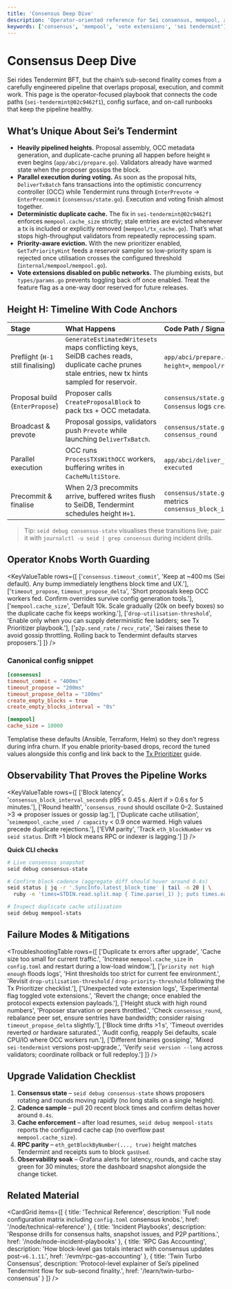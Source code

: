 ```yaml
---
title: 'Consensus Deep Dive'
description: 'Operator-oriented reference for Sei consensus, mempool, and vote extension status.'
keywords: ['consensus', 'mempool', 'vote extensions', 'sei tendermint']
---
```



# Consensus Deep Dive

Sei rides Tendermint BFT, but the chain’s sub-second finality comes from a carefully engineered pipeline that overlaps proposal, execution, and commit work. This page is the operator-focused playbook that connects the code paths (`sei-tendermint@02c9462f1`), config surface, and on-call runbooks that keep the pipeline healthy.

## What’s Unique About Sei’s Tendermint

- **Heavily pipelined heights.** Proposal assembly, OCC metadata generation, and duplicate-cache pruning all happen before height `H` even begins (`app/abci/prepare.go`). Validators already have warmed state when the proposer gossips the block.
- **Parallel execution during voting.** As soon as the proposal hits, `DeliverTxBatch` fans transactions into the optimistic concurrency controller (OCC) while Tendermint runs through `EnterPrevote` → `EnterPrecommit` (`consensus/state.go`). Execution and voting finish almost together.
- **Deterministic duplicate cache.** The fix in `sei-tendermint@02c9462f1` enforces `mempool.cache_size` strictly; stale entries are evicted whenever a tx is included or explicitly removed (`mempool/tx_cache.go`). That’s what stops high-throughput validators from repeatedly reprocessing spam.
- **Priority-aware eviction.** With the new prioritizer enabled, `GetTxPriorityHint` feeds a reservoir sampler so low-priority spam is rejected once utilisation crosses the configured threshold (`internal/mempool/mempool.go`).
- **Vote extensions disabled on public networks.** The plumbing exists, but `types/params.go` prevents toggling back off once enabled. Treat the feature flag as a one-way door reserved for future releases.

## Height H: Timeline With Code Anchors

| Stage                              | What Happens                                                                                                                                      | Code Path / Signals                                                             |
| :--------------------------------- | :------------------------------------------------------------------------------------------------------------------------------------------------ | :------------------------------------------------------------------------------ |
| Preflight (`H-1` still finalising) | `GenerateEstimatedWritesets` maps conflicting keys, SeiDB caches reads, duplicate cache prunes stale entries, new tx hints sampled for reservoir. | `app/abci/prepare.go`, logs `prepare height=`, `mempool/reservoir.go`           |
| Proposal build (`EnterPropose`)    | Proposer calls `CreateProposalBlock` to pack txs + OCC metadata.                                                                                  | `consensus/state.go:enterPropose`, `Consensus` logs `created proposal`          |
| Broadcast & prevote                | Proposal gossips, validators push `Prevote` while launching `DeliverTxBatch`.                                                                     | `consensus/state.go:addVote`, metric `consensus_round`                          |
| Parallel execution                 | OCC runs `ProcessTXsWithOCC` workers, buffering writes in `CacheMultiStore`.                                                                      | `app/abci/deliver_tx.go`, log `batch executed`                                  |
| Precommit & finalise               | When 2/3 precommits arrive, buffered writes flush to SeiDB, Tendermint schedules height `H+1`.                                                    | `consensus/state.go:finalizeCommit`, metrics `consensus_block_interval_seconds` |

> Tip: `seid debug consensus-state` visualises these transitions live; pair it with `journalctl -u seid | grep consensus` during incident drills.

## Operator Knobs Worth Guarding

<KeyValueTable
  rows={[
    ['`consensus.timeout_commit`', 'Keep at ~400 ms (Sei default). Any bump immediately lengthens block time and UX.'],
    ['`timeout_propose`, `timeout_propose_delta`', 'Short proposals keep OCC workers fed. Confirm overrides survive config generation tools.'],
    ['`mempool.cache_size`', 'Default 10k. Scale gradually (20k on beefy boxes) so the duplicate cache fix keeps working.'],
    ['`drop-utilisation-threshold`', 'Enable only when you can supply deterministic fee ladders; see Tx Prioritizer playbook.'],
    ['`p2p.send_rate` / `recv_rate`', 'Sei raises these to avoid gossip throttling. Rolling back to Tendermint defaults starves proposers.']
  ]}
/>

### Canonical config snippet

```toml copy
[consensus]
timeout_commit = "400ms"
timeout_propose = "200ms"
timeout_propose_delta = "100ms"
create_empty_blocks = true
create_empty_blocks_interval = "0s"

[mempool]
cache_size = 10000
```

Templatise these defaults (Ansible, Terraform, Helm) so they don’t regress during infra churn. If you enable priority-based drops, record the tuned values alongside this config and link back to the [Tx Prioritizer](/evm/rpc-prioritizer) guide.

## Observability That Proves the Pipeline Works

<KeyValueTable
  rows={[
    ['Block latency', '`consensus_block_interval_seconds` p95 ≤ 0.45 s. Alert if > 0.6 s for 5 minutes.'],
    ['Round health', '`consensus_round` should oscillate 0–2. Sustained >3 ⇒ proposer issues or gossip lag.'],
    ['Duplicate cache utilisation', '`seimempool_cache_used / capacity` < 0.9 once warmed. High values precede duplicate rejections.'],
    ['EVM parity', 'Track `eth_blockNumber` vs `seid status`. Drift >1 block means RPC or indexer is lagging.']
  ]}
/>

**Quick CLI checks**

```bash copy
# Live consensus snapshot
seid debug consensus-state

# Confirm block cadence (aggregate diff should hover around 0.4s)
seid status | jq -r '.SyncInfo.latest_block_time' | tail -n 20 | \
  ruby -e 'times=STDIN.read.split.map { Time.parse(_1) }; puts times.each_cons(2).map { |a,b| b-a }'

# Inspect duplicate cache utilisation
seid debug mempool-stats
```

## Failure Modes & Mitigations

<TroubleshootingTable
  rows={[
    ['Duplicate tx errors after upgrade', 'Cache size too small for current traffic.', 'Increase `mempool.cache_size` in `config.toml` and restart during a low-load window.'],
    ['`priority not high enough` floods logs', 'Hint thresholds too strict for current fee environment.', 'Revisit `drop-utilisation-threshold` / `drop-priority-threshold` following the Tx Prioritizer checklist.'],
    ['Unexpected vote extension logs', 'Experimental flag toggled vote extensions.', 'Revert the change; once enabled the protocol expects extension payloads.'],
    ['Height stuck with high round numbers', 'Proposer starvation or peers throttled.', 'Check `consensus_round`, rebalance peer set, ensure sentries have bandwidth; consider raising `timeout_propose_delta` slightly.'],
    ['Block time drifts >1 s', 'Timeout overrides reverted or hardware saturated.', 'Audit config, reapply Sei defaults, scale CPU/IO where OCC workers run.'],
    ['Different binaries gossiping', 'Mixed `sei-tendermint` versions post-upgrade.', 'Verify `seid version --long` across validators; coordinate rollback or full redeploy.']
  ]}
/>

## Upgrade Validation Checklist

1. **Consensus state** – `seid debug consensus-state` shows proposers rotating and rounds moving rapidly (no long stalls on a single height).
2. **Cadence sample** – pull 20 recent block times and confirm deltas hover around `0.4s`.
3. **Cache enforcement** – after load resumes, `seid debug mempool-stats` reports the configured cache cap (no overflow past `mempool.cache_size`).
4. **RPC parity** – `eth_getBlockByNumber(..., true)` height matches Tendermint and receipts sum to block `gasUsed`.
5. **Observability soak** – Grafana alerts for latency, rounds, and cache stay green for 30 minutes; store the dashboard snapshot alongside the change ticket.

## Related Material

<CardGrid
  items={[
    {
      title: 'Technical Reference',
      description: 'Full node configuration matrix including `config.toml` consensus knobs.',
      href: '/node/technical-reference'
    },
    {
      title: 'Incident Playbooks',
      description: 'Response drills for consensus halts, snapshot issues, and P2P partitions.',
      href: '/node/node-incident-playbooks'
    },
    {
      title: 'RPC Gas Accounting',
      description: 'How block-level gas totals interact with consensus updates post-`v6.1.11`.',
      href: '/evm/rpc-gas-accounting'
    },
    {
      title: 'Twin Turbo Consensus',
      description: 'Protocol-level explainer of Sei’s pipelined Tendermint flow for sub-second finality.',
      href: '/learn/twin-turbo-consensus'
    }
  ]}
/>
